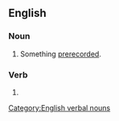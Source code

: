{{also|pre-recording}}

==English==

===Noun===
{{en-noun}}

# Something [[prerecord]]ed.

===Verb===
{{head|en|verb form}}

# {{present participle of|en|prerecord|nocat=1}}

[[Category:English verbal nouns]]